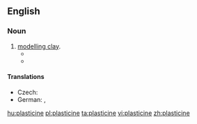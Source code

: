 {{also|Plasticine}}
==English==
{{wikipedia}}

===Noun===
{{en-noun}}

# [[modelling clay]].
#* {{quote-book|year=1909|title=The Teaching of Geography|author=William James Sutherland|url=http://books.google.com/books?id=TVgmAAAAMAAJ&pgis=1
|passage=Models; how to make paper pulp models; salt and flour models; sand models; plasticine models; chalk and pencil models.}}
#* {{quote-book|year=1920|author=D. H. Lawrence|title=[[S:Women in Love/Chapter XVI|Women in Love]]
|passage=Hermione Roddice suggested we should ask Gudrun to teach her to draw and to model in clay. You know Winnie is astonishingly clever with that plasticine stuff. Hermione declares she is an artist.}}

====Translations====
{{trans-top|modeling clay}}
* Czech: {{t|cs|plastelína|f}}
* German: {{t|cs|Knete|f}}, {{t|cs|Knetmasse|f}}
{{trans-mid}}
{{trans-bottom}}

[[hu:plasticine]]
[[pl:plasticine]]
[[ta:plasticine]]
[[vi:plasticine]]
[[zh:plasticine]]